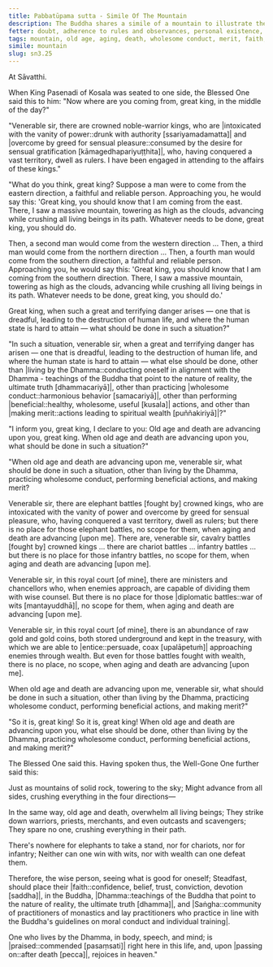 ```yaml
---
title: Pabbatūpama sutta - Simile Of The Mountain
description: The Buddha shares a simile of a mountain to illustrate the inevitability of old age and death, and the importance of living by the Dhamma.
fetter: doubt, adherence to rules and observances, personal existence, ignorance
tags: mountain, old age, aging, death, wholesome conduct, merit, faith, Buddha, Dhamma, Saṅgha
simile: mountain
slug: sn3.25
---
```


At Sāvatthi.

When King Pasenadi of Kosala was seated to one side, the Blessed One said this to him: "Now where are you coming from, great king, in the middle of the day?"

"Venerable sir, there are crowned noble-warrior kings, who are |intoxicated with the vanity of power::drunk with authority [ssariyamadamatta]| and |overcome by greed for sensual pleasure::consumed by the desire for sensual gratification [kāmagedhapariyuṭṭhita]|, who, having conquered a vast territory, dwell as rulers. I have been engaged in attending to the affairs of these kings."

"What do you think, great king? Suppose a man were to come from the eastern direction, a faithful and reliable person. Approaching you, he would say this: 'Great king, you should know that I am coming from the east. There, I saw a massive mountain, towering as high as the clouds, advancing while crushing all living beings in its path. Whatever needs to be done, great king, you should do.

Then, a second man would come from the western direction ... Then, a third man would come from the northern direction ... Then, a fourth man would come from the southern direction, a faithful and reliable person. Approaching you, he would say this: 'Great king, you should know that I am coming from the southern direction. There, I saw a massive mountain, towering as high as the clouds, advancing while crushing all living beings in its path. Whatever needs to be done, great king, you should do.'

Great king, when such a great and terrifying danger arises — one that is dreadful, leading to the destruction of human life, and where the human state is hard to attain — what should be done in such a situation?"

"In such a situation, venerable sir, when a great and terrifying danger has arisen — one that is dreadful, leading to the destruction of human life, and where the human state is hard to attain — what else should be done, other than |living by the Dhamma::conducting oneself in alignment with the Dhamma - teachings of the Buddha that point to the nature of reality, the ultimate truth [dhammacariyā]|, other than practicing |wholesome conduct::harmonious behavior [samacariyā]|, other than performing |beneficial::healthy, wholesome, useful [kusala]| actions, and other than |making merit::actions leading to spiritual wealth [puññakiriyā]|?"

"I inform you, great king, I declare to you: Old age and death are advancing upon you, great king. When old age and death are advancing upon you, what should be done in such a situation?"

"When old age and death are advancing upon me, venerable sir, what should be done in such a situation, other than living by the Dhamma, practicing wholesome conduct, performing beneficial actions, and making merit?

Venerable sir, there are elephant battles [fought by] crowned kings, who are intoxicated with the vanity of power and overcome by greed for sensual pleasure, who, having conquered a vast territory, dwell as rulers; but there is no place for those elephant battles, no scope for them, when aging and death are advancing [upon me]. There are, venerable sir, cavalry battles [fought by] crowned kings ... there are chariot battles ... infantry battles ... but there is no place for those infantry battles, no scope for them, when aging and death are advancing [upon me].

Venerable sir, in this royal court [of mine], there are ministers and chancellors who, when enemies approach, are capable of dividing them with wise counsel. But there is no place for those |diplomatic battles::war of wits [mantayuddhā]|, no scope for them, when aging and death are advancing [upon me].

Venerable sir, in this royal court [of mine], there is an abundance of raw gold and gold coins, both stored underground and kept in the treasury, with which we are able to |entice::persuade, coax [upalāpetuṁ]| approaching enemies through wealth. But even for those battles fought with wealth, there is no place, no scope, when aging and death are advancing [upon me].

When old age and death are advancing upon me, venerable sir, what should be done in such a situation, other than living by the Dhamma, practicing wholesome conduct, performing beneficial actions, and making merit?"

"So it is, great king! So it is, great king! When old age and death are advancing upon you, what else should be done, other than living by the Dhamma, practicing wholesome conduct, performing beneficial actions, and making merit?"

The Blessed One said this. Having spoken thus, the Well-Gone One further said this:

Just as mountains of solid rock,
towering to the sky;
Might advance from all sides,
crushing everything in the four directions—

In the same way, old age and death,
overwhelm all living beings;
They strike down warriors, priests, merchants,
and even outcasts and scavengers;
They spare no one,
crushing everything in their path.

There's nowhere for elephants to take a stand,
nor for chariots, nor for infantry;
Neither can one win with wits,
nor with wealth can one defeat them.

Therefore, the wise person,
seeing what is good for oneself;
Steadfast, should place their |faith::confidence, belief, trust, conviction, devotion [saddha]|,
in the Buddha, |Dhamma::teachings of the Buddha that point to the nature of reality, the ultimate truth [dhamma]|, and |Saṅgha::community of practitioners of monastics and lay practitioners who practice in line with the Buddha's guidelines on moral conduct and individual training|.

One who lives by the Dhamma,
in body, speech, and mind;
is |praised::commended [pasaṃsati]| right here in this life,
and, upon |passing on::after death [pecca]|, rejoices in heaven."